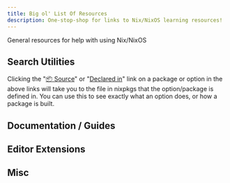 ```yaml
---
title: Big ol' List Of Resources
description: One-stop-shop for links to Nix/NixOS learning resources!
---
```



General resources for help with using Nix/NixOS

## Search Utilities

<LinkCard target="_blank" title="NixOS Option Search" description="Search for NixOS options to use in your config" href="https://search.nixos.org/options?channel=unstable" />
<LinkCard target="_blank" title="Nix Packages Search" description="Search for Nix packages to install" href="https://search.nixos.org/packages?channel=unstable&size=500" />

<Aside type="tip">
Clicking the "<u>📦 Source</u>" or "<u>Declared in</u>" link on a package or option in the above links will take you to the file in nixpkgs that the option/package is defined in. You can use this to see exactly what an option does, or how a package is built.
</Aside>

<LinkCard target="_blank" title="Home Manager Option Search" description="Search for Home Manager options to use in your config" href="https://home-manager-options.extranix.com/?release=master" />

<LinkCard target="_blank" title="SourceGraph Nix Search" description="Search other people's configs for stuff to reference" href="https://sourcegraph.com/search?q=lang:Nix+-repo:NixOS/*+-repo:nix-community/*" />
<LinkCard target="_blank" title="Noogle" description="Search available builtins and other features of Nix the language" href="https://noogle.dev/q?limit=100" />

## Documentation / Guides

<LinkCard target="_blank" title="NixOS Manual" href="https://nixos.org/manual/nixos/stable/" description="Main documentation for NixOS"/>
<LinkCard target="_blank" title="NixPkgs Manual" href="https://nixos.org/manual/nixpkgs/stable/" description="Documentation of nixpkgs"/>
<LinkCard target="_blank" title="NixOS Wiki" description="Unofficial user's wiki for NixOS" href="https://nixos.wiki/" />
<LinkCard target="_blank" title="Nix.dev Guide" description="Reference Manual for Nix" href="https://nix.dev/manual/nix/2.18/introduction" />
<LinkCard target="_blank" title="Nix Pills" description="Amazing guides on Nix and nixpkgs" href="https://nixos.org/guides/nix-pills/"/>
<LinkCard target="_blank" title="Determinate System Nix Guide" href="https://zero-to-nix.com/" description="Determinate System's Documentation For Nix"/>

## Editor Extensions

<LinkCard target="_blank" title="Nix Language for VSCode" href="https://marketplace.visualstudio.com/items?itemName=bbenoist.Nix" description="Provides syntax highlighting"/>
<LinkCard target="_blank" title="Alejandra integration for VSCode" href="https://marketplace.visualstudio.com/items?itemName=kamadorueda.alejandra" description="Integrates with the Alejandra CLI to auto-format"/>

## Misc

<LinkCard target="_blank" title="NixOS hardware" href="https://github.com/NixOS/nixos-hardware" description="Collection of configs for various hardware configurations"/>
<LinkCard target="_blank" title="Nixpkgs Issue Search" description="Issues in the nixpkgs repo, helpful for seeing if something is broken for someone else" href="https://github.com/NixOS/nixpkgs/issues?q=sort%3Aupdated-desc+is%3Aissue+is%3Aopen" />
<LinkCard target="_blank" title="My Config :)" href="https://github.com/Bwc9876/nix-conf" description="My own config that you could use for reference" /> 
